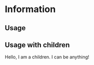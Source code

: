 
<Meta title="Components/Information" component={Information} />

# Information

## Usage

<Canvas isColumn>
  <Story name="primary">
    <Information
      backgroundColor="#f8f3ff"
      color="primary"
      heading="An awesome title"
      text="Text information"
    />
  </Story>
  <Story name="warning">
    <Information
      color="warning"
      icon="alert"
      heading="An awesome title"
      text="Text information"
    />
  </Story>
  <Story name="warning-full">
    <Information
      backgroundColor="warning"
      color="white"
      icon="alert"
      heading="An awesome title"
      text="Text information"
    />
  </Story>
  <Story name="info">
    <Information
      color="info"
      icon="alert"
      heading="An awesome title"
      text="Text information"
    />
  </Story>
</Canvas>

## Usage with children

<Canvas isColumn>
  <Story name="with-children">
    <Information icon="alert" backgroundColor="#f8f3ff" color="primary">
      <Box color="primary">Hello, I am a children. I can be anything!</Box>
    </Information>
  </Story>
</Canvas>
